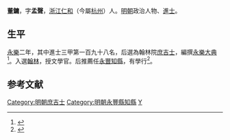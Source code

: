 '''董鏞'''，字'''孟聲'''，[[浙江|浙江]][[仁和县|仁和]]（今屬[[杭州|杭州]]）人。[[明朝|明朝]]政治人物、[[進士|進士]]。

==生平==
[[永乐_(明朝)|永樂]]二年，其中進士三甲第一百九十八名，后選為翰林院[[庶吉士|庶吉士]]，編撰[[永樂大典|永樂大典]]<ref>{{Cite book|title=翰林与明代政治 A RESEARCH ON HANLIN AND ITS POLITICAL ROLE IN THE MING DYNASTY|last=包诗卿著|first=|publisher=上海：上海古籍出版社|year=2015.07|isbn=978-7-5325-7636-4|location=|pages=189-192}}</ref>。入選[[翰林|翰林]]，授文學官。后推薦任[[永豐|永豐]][[知縣|知縣]]，有學行<ref>{{cite book | language = zh-hans | author = 潘荣胜 | coauthors =  | title = 《明清进士录》 | url =  | date = 2006年 | location =  | publisher = [[中华书局|中华书局]] | id =  | isbn = 9787101043501 | pages = 26页 }}</ref>。

==参考文献==
<div class="references-small">
<references></references>
</div>

{{明朝人物小作品}}
{{永樂二年甲申科殿試金榜}}

{{DEFAULTSORT:Dong董}}
[[Category:明朝庶吉士|Category:明朝庶吉士]]
[[Category:明朝永豐縣知縣|Category:明朝永豐縣知縣]]
[[Category:董姓|Y]]